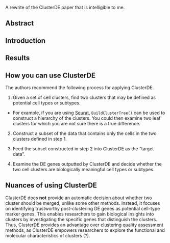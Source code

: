 A rewrite of the ClusterDE paper that is intelligible to me.

## Abstract

## Introduction

## Results

## How you can use ClusterDE

The authors recommend the following process for applying ClusterDE.

1. Given a set of cell clusters, find two clusters that may be defined as potential cell types or subtypes.

  - For example, if you are using [Seurat](https://satijalab.org/seurat/), `BuildClusterTree()` can be used to construct a hierarchy of the clusters. You could then examine two leaf clusters for which you are not sure there is a true difference.
  
2. Construct a subset of the data that contains only the cells in the two clusters defined in step 1.

3. Feed the subset constructed in step 2 into ClusterDE as the "target data".

4. Examine the DE genes outputted by ClusterDE and decide whether the two cell clusters are biologically meaningful cell types or subtypes.

## Nuances of using ClusterDE

ClusterDE does **not** provide an automatic decision about whether two cluster should be merged, unlike some other methods. Instead, it focuses on identifying trustworthy post-clustering DE genes as potential cell-type marker genes. This enables researchers to gain biological insights into clusters by investigating the specific genes that distinguish the clusters. Thus, ClusterDE provides an advantage over clustering quality assessment methods, as ClusterDE empowers researchers to explore the functional and molecular characteristics of clusters (?).